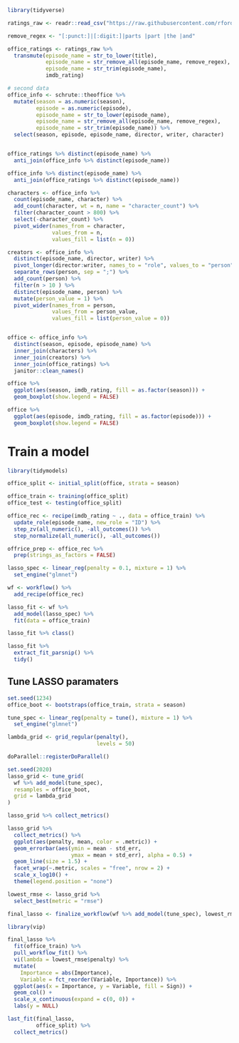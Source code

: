```r
library(tidyverse)

ratings_raw <- readr::read_csv("https://raw.githubusercontent.com/rfordatascience/tidytuesday/master/data/2020/2020-03-17/office_ratings.csv")

remove_regex <- "[:punct:]|[:digit:]|parts |part |the |and"

office_ratings <- ratings_raw %>% 
  transmute(episode_name = str_to_lower(title),
            episode_name = str_remove_all(episode_name, remove_regex),
            episode_name = str_trim(episode_name),
            imdb_rating)

# second data
office_info <- schrute::theoffice %>% 
  mutate(season = as.numeric(season),
         episode = as.numeric(episode),
         episode_name = str_to_lower(episode_name),
         episode_name = str_remove_all(episode_name, remove_regex),
         episode_name = str_trim(episode_name)) %>% 
  select(season, episode, episode_name, director, writer, character)


office_ratings %>% distinct(episode_name) %>% 
  anti_join(office_info %>% distinct(episode_name))

office_info %>% distinct(episode_name) %>% 
  anti_join(office_ratings %>% distinct(episode_name))

```

```r
characters <- office_info %>% 
  count(episode_name, character) %>% 
  add_count(character, wt = n, name = "character_count") %>% 
  filter(character_count > 800) %>% 
  select(-character_count) %>% 
  pivot_wider(names_from = character,
              values_from = n,
              values_fill = list(n = 0))

creators <- office_info %>% 
  distinct(episode_name, director, writer) %>% 
  pivot_longer(director:writer, names_to = "role", values_to = "person") %>% 
  separate_rows(person, sep = ";") %>% 
  add_count(person) %>% 
  filter(n > 10 ) %>% 
  distinct(episode_name, person) %>% 
  mutate(person_value = 1) %>% 
  pivot_wider(names_from = person,
              values_from = person_value,
              values_fill = list(person_value = 0))


office <- office_info %>% 
  distinct(season, episode, episode_name) %>% 
  inner_join(characters) %>% 
  inner_join(creators) %>% 
  inner_join(office_ratings) %>% 
  janitor::clean_names()

```

```r
office %>% 
  ggplot(aes(season, imdb_rating, fill = as.factor(season))) +
  geom_boxplot(show.legend = FALSE)

office %>% 
  ggplot(aes(episode, imdb_rating, fill = as.factor(episode))) +
  geom_boxplot(show.legend = FALSE)
```
# Train a model
```r
library(tidymodels)

office_split <- initial_split(office, strata = season)

office_train <- training(office_split)
office_test <- testing(office_split)
```

```r
office_rec <- recipe(imdb_rating ~ ., data = office_train) %>% 
  update_role(episode_name, new_role = "ID") %>% 
  step_zv(all_numeric(), -all_outcomes()) %>% 
  step_normalize(all_numeric(), -all_outcomes())

offrice_prep <- office_rec %>% 
  prep(strings_as_factors = FALSE)
```

```r
lasso_spec <- linear_reg(penalty = 0.1, mixture = 1) %>% 
  set_engine("glmnet")

wf <- workflow() %>% 
  add_recipe(office_rec)

lasso_fit <- wf %>% 
  add_model(lasso_spec) %>% 
  fit(data = office_train)

lasso_fit %>% class()

lasso_fit %>% 
  extract_fit_parsnip() %>% 
  tidy()
```
## Tune LASSO paramaters
```r
set.seed(1234)
office_boot <- bootstraps(office_train, strata = season)

tune_spec <- linear_reg(penalty = tune(), mixture = 1) %>% 
  set_engine("glmnet")

lambda_grid <- grid_regular(penalty(),
                            levels = 50)

doParallel::registerDoParallel()

set.seed(2020)
lasso_grid <- tune_grid(
  wf %>% add_model(tune_spec),
  resamples = office_boot,
  grid = lambda_grid
)

lasso_grid %>% collect_metrics()
```

```r
lasso_grid %>% 
  collect_metrics() %>% 
  ggplot(aes(penalty, mean, color = .metric)) +
  geom_errorbar(aes(ymin = mean - std_err,
                    ymax = mean + std_err), alpha = 0.5) +
  geom_line(size = 1.5) +
  facet_wrap(~.metric, scales = "free", nrow = 2) +
  scale_x_log10() +
  theme(legend.position = "none")
```

```r
lowest_rmse <- lasso_grid %>% 
  select_best(metric = "rmse")

final_lasso <- finalize_workflow(wf %>% add_model(tune_spec), lowest_rmse)

library(vip)

final_lasso %>% 
  fit(office_train) %>% 
  pull_workflow_fit() %>% 
  vi(lambda = lowest_rmse$penalty) %>% 
  mutate(
    Importance = abs(Importance),
    Variable = fct_reorder(Variable, Importance)) %>% 
  ggplot(aes(x = Importance, y = Variable, fill = Sign)) +
  geom_col() +
  scale_x_continuous(expand = c(0, 0)) +
  labs(y = NULL)
```

```r
last_fit(final_lasso,
         office_split) %>% 
  collect_metrics()
```














